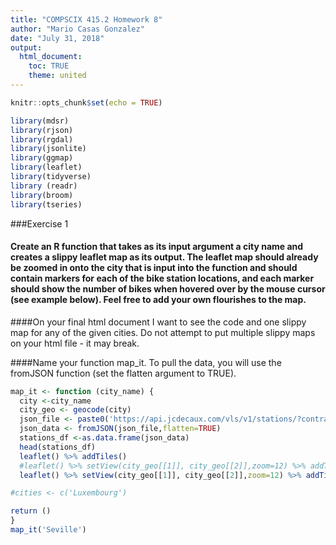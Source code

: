 ```yaml
---
title: "COMPSCIX 415.2 Homework 8"
author: "Mario Casas Gonzalez"
date: "July 31, 2018"
output: 
  html_document:
    toc: TRUE
    theme: united 
---
```


```r
knitr::opts_chunk$set(echo = TRUE)
```


```r
library(mdsr)
library(rjson)
library(rgdal)
library(jsonlite)
library(ggmap)
library(leaflet)
library(tidyverse)
library (readr)
library(broom)
library(tseries)
```

###Exercise 1 

#### Create an R function that takes as its input argument a city name and creates a slippy leaflet map as its output. The leaflet map should already be zoomed in onto the city that is input into the function and should contain markers for each of the bike station locations, and each marker should show the number of bikes when hovered over by the mouse cursor (see example below). Feel free to add your own flourishes to the map.

####On your final html document I want to see the code and one slippy map for any of the given cities. Do not attempt to put multiple slippy maps on your html file - it may break.

####Name your function map_it. To pull the data, you will use the fromJSON function (set the flatten argument to TRUE).


```r

map_it <- function (city_name) {
  city <-city_name
  city_geo <- geocode(city)
  json_file <- paste0('https://api.jcdecaux.com/vls/v1/stations/?contract=',city, '&apiKey=7e11f4ed8b1a6f7e1bebef0545bfdabd86b70eb2')
  json_data <- fromJSON(json_file,flatten=TRUE)
  stations_df <-as.data.frame(json_data)
  head(stations_df)
  leaflet() %>% addTiles()
  #leaflet() %>% setView(city_geo[[1]], city_geo[[2]],zoom=12) %>% addTiles()
  leaflet() %>% setView(city_geo[[1]], city_geo[[2]],zoom=12) %>% addTiles() %>% addMarkers(stations_df$position.lng, stations_df$position.lat)

#cities <- c('Luxembourg')

return ()
}
map_it('Seville')

```



